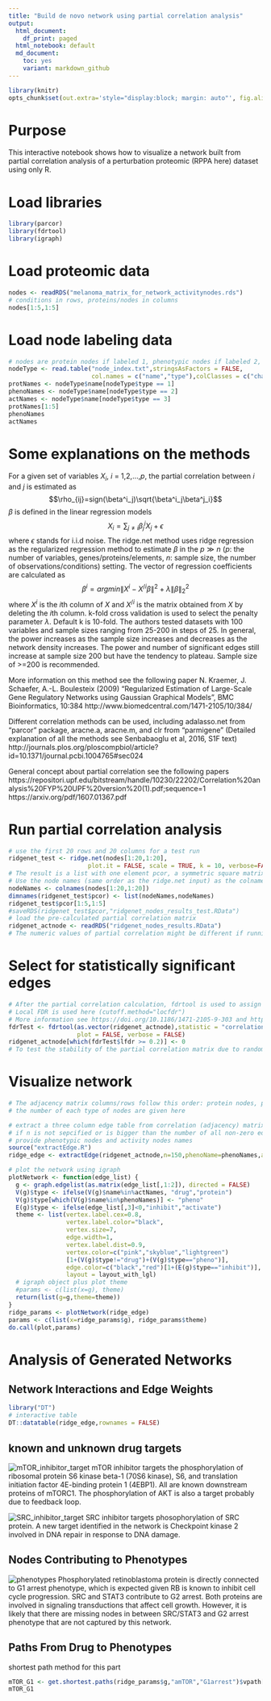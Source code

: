 ```yaml
---
title: "Build de novo network using partial correlation analysis"
output:
  html_document:
    df_print: paged
  html_notebook: default
  md_document:
    toc: yes
    variant: markdown_github
---
```


```r
library(knitr)
opts_chunk$set(out.extra='style="display:block; margin: auto"', fig.align="center", fig.width=12, fig.height=12, tidy=TRUE)
```

# Purpose 
This interactive notebook shows how to visualize a network built from partial correlation analysis of a perturbation proteomic (RPPA here) dataset using only R.

# Load libraries
```r
library(parcor)
library(fdrtool)
library(igraph)
``` 

# Load proteomic data
```r
nodes <- readRDS("melanoma_matrix_for_network_activitynodes.rds")
# conditions in rows, proteins/nodes in columns
nodes[1:5,1:5]
```

# Load node labeling data
```r
# nodes are protein nodes if labeled 1, phenotypic nodes if labeled 2, activity/drug coupling nodes if labeled 3
nodeType <- read.table("node_index.txt",stringsAsFactors = FALSE,
                       col.names = c("name","type"),colClasses = c("character","numeric"))
protNames <- nodeType$name[nodeType$type == 1]
phenoNames <- nodeType$name[nodeType$type == 2]
actNames <- nodeType$name[nodeType$type == 3]
protNames[1:5]
phenoNames
actNames
```

# Some explanations on the methods
For a given set of variables $X_i$, $i$ = 1,2,...,$p$, the partial correlation between $i$ and $j$ is estimated as $$\rho_{ij}=sign(\beta^i_j)\sqrt{\beta^i_j\beta^j_i}$$ $\beta$ is defined in the linear regression models $$X_i=\sum_{j\neq i} \beta^i_jX_j+\epsilon$$ where $\epsilon$ stands for i.i.d noise. The ridge.net method uses ridge regression as the regularized regression method to estimate $\beta$ in the $p \gg n$ ($p$: the number of variables, genes/proteins/elements, $n$: sample size, the number of observations/conditions) setting. The vector of regression coefficients are calculated as $$\beta^i=arg min \|X^i-X^{/i}\beta\|^2+\lambda\|\beta\|^2_2$$ where $X^i$ is the $i$th column of $X$ and $X^{/i}$ is the matrix obtained from $X$ by deleting the $i$th column. k-fold cross validation is used to select the penalty parameter $\lambda$. Default k is 10-fold. The authors tested datasets with 100 variables and sample sizes ranging from 25-200 in steps of 25. In general, the power increases as the sample size increases and decreases as the network density increases. The power and number of significant edges still increase at sample size 200 but have the tendency to plateau. Sample size of >=200 is recommended.

More information on this method see the following paper
N. Kraemer, J. Schaefer, A.-L. Boulesteix (2009) "Regularized Estimation of Large-Scale Gene Regulatory Networks using Gaussian Graphical Models", BMC Bioinformatics, 10:384
http://www.biomedcentral.com/1471-2105/10/384/

Different correlation methods can be used, including adalasso.net from "parcor" package, aracne.a, aracne.m, and clr from "parmigene" (Detailed explanation of all the methods see Senbabaoglu et al, 2016, S1F text)
http://journals.plos.org/ploscompbiol/article?id=10.1371/journal.pcbi.1004765#sec024

General concept about partial correlation see the following papers
https://repositori.upf.edu/bitstream/handle/10230/22202/Correlation%20analysis%20FYP%20UPF%20version%20(1).pdf;sequence=1
https://arxiv.org/pdf/1607.01367.pdf


# Run partial correlation analysis
```r
# use the first 20 rows and 20 columns for a test run
ridgenet_test <- ridge.net(nodes[1:20,1:20],
                      plot.it = FALSE, scale = TRUE, k = 10, verbose=FALSE)
# The result is a list with one element pcor, a symmetric square matrix of partial correlation values without colnames/rownames
# Use the node names (same order as the ridge.net input) as the colnames and rownames of the matrix
nodeNames <- colnames(nodes[1:20,1:20])
dimnames(ridgenet_test$pcor) <- list(nodeNames,nodeNames)
ridgenet_test$pcor[1:5,1:5]
#saveRDS(ridgenet_test$pcor,"ridgenet_nodes_results_test.RData")
# load the pre-calculated partial correlation matrix
ridgenet_actnode <- readRDS("ridgenet_nodes_results.RData")
# The numeric values of partial correlation might be different if running multiple times. This is due to random split into k-fold cross-validation and can be avoid by setting random seed.
```

# Select for statistically significant edges
```r
# After the partial correlation calculation, fdrtool is used to assign statistical significance of the edges.Edges are called if pass the large-scale false discovery rate multiple testing (fdr < 0.2), otherwise the partial correlation goes to 0. Fewer edges will be called if a more stringent cutoff is used. 
# Local FDR is used here (cutoff.method="locfdr")
# More information see https://doi.org/10.1186/1471-2105-9-303 and https://doi.org/10.1198/016214504000000089
fdrTest <- fdrtool(as.vector(ridgenet_actnode),statistic = "correlation",cutoff.method = "locfdr",
                   plot = FALSE, verbose = FALSE)
ridgenet_actnode[which(fdrTest$lfdr >= 0.2)] <- 0
# To test the stability of the partial correlation matrix due to randomness caused by cross-validation, five independent random ridge.net run were generated. For different fdr values ranging from 0.01 to 0.4, 80-90% of non-zero edges identified in a single run are identified in the intersection of five run. 
```

# Visualize network 
```r
# The adjacency matrix columns/rows follow this order: protein nodes, phenotypic nodes, drug coupling/activity nodes
# the number of each type of nodes are given here

# extract a three column edge table from correlation (adjacency) matrix (with top n interactions)
# if n is not sepcified or is bigger than the number of all non-zero edges, use all non-zero edges
# provide phenotypic nodes and activity nodes names
source("extractEdge.R")
ridge_edge <- extractEdge(ridgenet_actnode,n=150,phenoName=phenoNames,actName=actNames)

# plot the network using igraph
plotNetwork <- function(edge_list) {
  g <- graph.edgelist(as.matrix(edge_list[,1:2]), directed = FALSE)
  V(g)$type <- ifelse(V(g)$name%in%actNames, "drug","protein")
  V(g)$type[which(V(g)$name%in%phenoNames)] <- "pheno"
  E(g)$type <- ifelse(edge_list[,3]<0,"inhibit","activate")
  theme <- list(vertex.label.cex=0.8,
                vertex.label.color="black",
                vertex.size=7,
                edge.width=1,
                vertex.label.dist=0.9,
                vertex.color=c("pink","skyblue","lightgreen")
                [1+(V(g)$type!="drug")+(V(g)$type=="pheno")],
                edge.color=c("black","red")[1+(E(g)$type=="inhibit")],
                layout = layout_with_lgl)
  # igraph object plus plot theme
  #params <- c(list(x=g), theme)
  return(list(g=g,theme=theme))
}
ridge_params <- plotNetwork(ridge_edge)
params <- c(list(x=ridge_params$g), ridge_params$theme)
do.call(plot,params)

```

# Analysis of Generated Networks

## Network Interactions and Edge Weights 
```r
library("DT")
# interactive table
DT::datatable(ridge_edge,rownames = FALSE)
```

## known and unknown drug targets
![mTOR_inhibitor_target](images/mTORi_targets.png)
mTOR inhibitor targets the phosphorylation of ribosomal protein S6 kinase beta-1 (70S6 kinase), S6, and translation initiation factor 4E-binding protein 1 (4EBP1). All are known downstream proteins of mTORC1. The phosphorylation of AKT is also a target probably due to feedback loop. 

![SRC_inhibitor_target](images/SRCi_targets.png)
SRC inhibitor targets phosophorylation of SRC protein. A new target identified in the network is Checkpoint kinase 2 involved in DNA repair in response to DNA damage. 


## Nodes Contributing to Phenotypes
![phenotypes](images/phenotypes.png)
Phosphorylated retinoblastoma protein is directly connected to G1 arrest phenotype, which is expected given RB is known to inhibit cell cycle progression. 
SRC and STAT3 contribute to G2 arrest. Both proteins are involved in signaling transductions that affect cell growth. However, it is likely that there are missing nodes in between SRC/STAT3 and G2 arrest phenotype that are not captured by this network.


## Paths From Drug to Phenotypes 
shortest path method for this part
```r
mTOR_G1 <- get.shortest.paths(ridge_params$g,"amTOR","G1arrest")$vpath[[1]]
mTOR_G1
```

